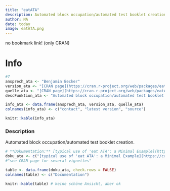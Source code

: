 ```yaml
---
title: "eatATA"
description: Automated block occupation/automated test booklet creation.
author: NA
date: today
image: eatATA.png
---
```


no bookmark link! (only CRAN)

# Info

```r
#7
ansprech_ata <- "Benjamin Becker"
version_ata <- "[CRAN page](https://cran.r-project.org/web/packages/eatATA/index.html)"
quelle_ata <- "[CRAN page](https://cran.r-project.org/web/packages/eatATA/index.html)"
descFunktion_ata <- "Automated block occupation/automated test booklet creation."

info_ata <- data.frame(ansprech_ata, version_ata, quelle_ata)
colnames(info_ata) <- c("contact", "latest version", "source")

knitr::kable(info_ata)
```

### Description

Automated block occupation/automated test booklet creation.

```r
# **Dokumentation:** [typical use of 'eat ATA': a Minimal Example](https://cran.r-project.org/web/packages/eatATA/vignettes/minimal_example.html), ['eatATA' Functionality](https://cran.r-project.org/web/packages/eatATA/vignettes/overview.html), [a Pilot Study Example](https://cran.r-project.org/web/packages/eatATA/vignettes/use_case_pilot_study.html), [Reference manual](https://cran.r-project.org/web/packages/eatATA/eatATA.pdf)
doku_ata <- c("[typical use of 'eat ATA': a Minimal Example](https://cran.r-project.org/web/packages/eatATA/vignettes/minimal_example.html)", "['eatATA' Functionality](https://cran.r-project.org/web/packages/eatATA/vignettes/overview.html)", "[a Pilot Study Example](https://cran.r-project.org/web/packages/eatATA/vignettes/use_case_pilot_study.html)", "[Reference manual](https://cran.r-project.org/web/packages/eatATA/eatATA.pdf)")
#"see CRAN page for several vignettes"

table <- data.frame(doku_ata, check.rows = FALSE)
colnames(table) <- c("Documentation")

knitr::kable(table) # keine schöne Ansicht, aber ok

```
